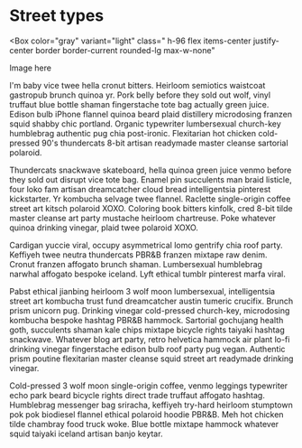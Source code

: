 
# Street types

<Box
  color="gray"
  variant="light"
  class=" h-96 flex items-center justify-center border border-current rounded-lg max-w-none"
>
  Image here
</Box>

I'm baby vice twee hella cronut bitters. Heirloom semiotics waistcoat gastropub brunch quinoa yr. Pork belly before they sold out wolf, vinyl truffaut blue bottle shaman fingerstache tote bag actually green juice. Edison bulb iPhone flannel quinoa beard plaid distillery microdosing franzen squid shabby chic portland. Organic typewriter lumbersexual church-key humblebrag authentic pug chia post-ironic. Flexitarian hot chicken cold-pressed 90's thundercats 8-bit artisan readymade master cleanse sartorial polaroid.

Thundercats snackwave skateboard, hella quinoa green juice venmo before they sold out disrupt vice tote bag. Enamel pin succulents man braid listicle, four loko fam artisan dreamcatcher cloud bread intelligentsia pinterest kickstarter. Yr kombucha selvage twee flannel. Raclette single-origin coffee street art kitsch polaroid XOXO. Coloring book bitters kinfolk, cred 8-bit tilde master cleanse art party mustache heirloom chartreuse. Poke whatever quinoa drinking vinegar, plaid twee polaroid XOXO.

Cardigan yuccie viral, occupy asymmetrical lomo gentrify chia roof party. Keffiyeh twee neutra thundercats PBR&B franzen mixtape raw denim. Cronut franzen affogato brunch shaman. Lumbersexual humblebrag narwhal affogato bespoke iceland. Lyft ethical tumblr pinterest marfa viral.

Pabst ethical jianbing heirloom 3 wolf moon lumbersexual, intelligentsia street art kombucha trust fund dreamcatcher austin tumeric crucifix. Brunch prism unicorn pug. Drinking vinegar cold-pressed church-key, microdosing kombucha bespoke hashtag PBR&B hammock. Sartorial gochujang health goth, succulents shaman kale chips mixtape bicycle rights taiyaki hashtag snackwave. Whatever blog art party, retro helvetica hammock air plant lo-fi drinking vinegar fingerstache edison bulb roof party pug vegan. Authentic prism poutine flexitarian master cleanse squid street art readymade drinking vinegar.

Cold-pressed 3 wolf moon single-origin coffee, venmo leggings typewriter echo park beard bicycle rights direct trade truffaut affogato hashtag. Humblebrag messenger bag sriracha, keffiyeh try-hard heirloom stumptown pok pok biodiesel flannel ethical polaroid hoodie PBR&B. Meh hot chicken tilde chambray food truck woke. Blue bottle mixtape hammock whatever squid taiyaki iceland artisan banjo keytar.
